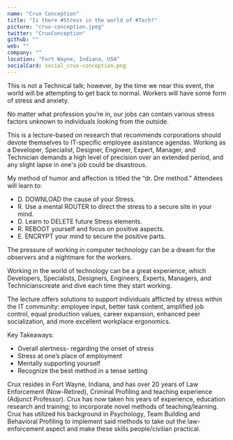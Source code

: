 ```yaml
---
name: "Crux Conception"
title: "Is there #Stress in the world of #Tech?"
picture: "crux-conception.jpeg"
twitter: "CruxConception"
github: ""
web: ""
company: ""
location: "Fort Wayne, Indiana, USA"
socialCard: social_crux-conception.png
---
```



This is not a Technical talk; however, by the time we near this event, the world will be attempting to get back to normal.
Workers will have some form of stress and anxiety.

No matter what profession you’re in, our jobs can contain various stress factors unknown to individuals looking from the outside.

This is a lecture-based on research that recommends corporations should devote themselves to IT-specific employee assistance agendas.
Working as a Developer, Specialist, Designer, Engineer, Expert, Manager, and Technician demands a high level of precision
over an extended period, and any slight lapse in one's job could be disastrous.

My method of humor and affection is titled the “dr. Dre method.”
Attendees will learn to:

* D.  DOWNLOAD the cause of your Stress.
* R.  Use a mental ROUTER to direct the stress to a secure site in your mind.
* D.  Learn to DELETE future Stress elements.
* R.  REBOOT yourself and focus on positive aspects.
* E.  ENCRYPT your mind to secure the positive parts.

The pressure of working in computer technology can be a dream for the observers and a nightmare for the workers.

Working in the world of technology can be a great experience, which Developers, Specialists, Designers, Engineers, Experts, Managers, and Technicianscreate and dive each time they start working.

The lecture offers solutions to support individuals afflicted by stress within the IT community: employee input, better task content, amplified job control, equal production values, career expansion, enhanced peer socialization, and more excellent workplace ergonomics.

Key Takeaways:

* Overall alertness- regarding the onset of stress
* Stress at one’s place of employment
* Mentally supporting yourself
* Recognize the best method in a tense setting


<p>
  Crux resides in Fort Wayne, Indiana, and has over 20 years of Law Enforcement (Now-Retired), Criminal Profiling and teaching experience (Adjunct Professor).  Crux has now taken his years of experience, education research and training; to incorporate novel methods of teaching/learning.  Crux has utilized his background in Psychology, Team Building and Behavioral Profiling to implement said methods to take out the law-enforcement aspect and make these skills people/civilian practical.
</p>
